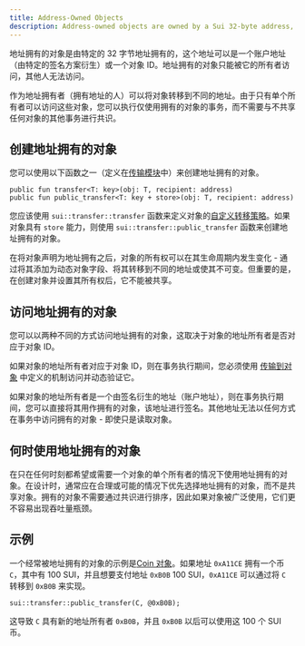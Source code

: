 ```yaml
---
title: Address-Owned Objects
description: Address-owned objects are owned by a Sui 32-byte address, which can either be an account address or an object ID. Learn how to create and access these objects.
---
```


地址拥有的对象是由特定的 32 字节地址拥有的，这个地址可以是一个账户地址（由特定的签名方案衍生）或一个对象 ID。地址拥有的对象只能被它的所有者访问，其他人无法访问。

作为地址拥有者（拥有地址的人）可以将对象转移到不同的地址。由于只有单个所有者可以访问这些对象，您可以执行仅使用拥有的对象的事务，而不需要与不共享任何对象的其他事务进行共识。

## 创建地址拥有的对象

您可以使用以下函数之一（定义在[传输模块](https://github.com/MystenLabs/sui/blob/main/crates/sui-framework/packages/sui-framework/sources/transfer.move)中）来创建地址拥有的对象。

```move
public fun transfer<T: key>(obj: T, recipient: address)
public fun public_transfer<T: key + store>(obj: T, recipient: address)
```

您应该使用 `sui::transfer::transfer` 函数来定义对象的[自定义转移策略](../dynamic-fields/transfers/custom-rules.mdx)。如果对象具有 `store` 能力，则使用 `sui::transfer::public_transfer` 函数来创建地址拥有的对象。

在将对象声明为地址拥有之后，对象的所有权可以在其生命周期内发生变化 - 通过将其添加为动态对象字段、将其转移到不同的地址或使其不可变。但重要的是，在创建对象并设置其所有权后，它不能被共享。

## 访问地址拥有的对象

您可以以两种不同的方式访问地址拥有的对象，这取决于对象的地址所有者是否对应于对象 ID。

如果对象的地址所有者对应于对象 ID，则在事务执行期间，您必须使用 [传输到对象](../dynamic-fields/transfers/transfer-to-object.mdx) 中定义的机制访问并动态验证它。

如果对象的地址所有者是一个由签名衍生的地址（账户地址），则在事务执行期间，您可以直接将其用作拥有的对象，该地址进行签名。其他地址无法以任何方式在事务中访问拥有的对象 - 即使只是读取对象。

## 何时使用地址拥有的对象

在只在任何时刻都希望或需要一个对象的单个所有者的情况下使用地址拥有的对象。在设计时，通常应在合理或可能的情况下优先选择地址拥有的对象，而不是共享对象。拥有的对象不需要通过共识进行排序，因此如果对象被广泛使用，它们更不容易出现吞吐量瓶颈。

## 示例

一个经常被地址拥有的对象的示例是[Coin 对象](https://github.com/MystenLabs/sui/blob/main/crates/sui-framework/packages/sui-framework/sources/coin.move)。如果地址 `0xA11CE` 拥有一个币 `C`，其中有 100 SUI，并且想要支付地址 `0xB0B` 100 SUI，`0xA11CE` 可以通过将 `C` 转移到 `0xB0B` 来实现。

```move
sui::transfer::public_transfer(C, @0xB0B);
```

这导致 `C` 具有新的地址所有者 `0xB0B`，并且 `0xB0B` 以后可以使用这 100 个 SUI 币。

